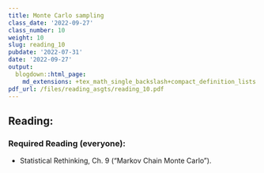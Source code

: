 ```yaml
---
title: Monte Carlo sampling
class_date: '2022-09-27'
class_number: 10
weight: 10
slug: reading_10
pubdate: '2022-07-31'
date: '2022-09-27'
output:
  blogdown::html_page:
    md_extensions: +tex_math_single_backslash+compact_definition_lists
pdf_url: /files/reading_asgts/reading_10.pdf
---
```

## Reading:

### Required Reading (everyone):

* Statistical Rethinking, Ch. 9 ("Markov Chain Monte Carlo").

